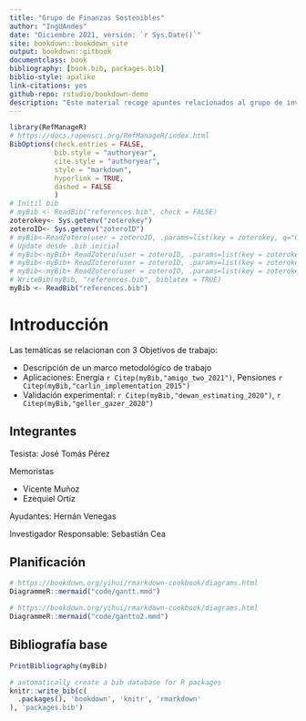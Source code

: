 ```yaml
--- 
title: "Grupo de Finanzas Sostenibles"
author: "IngUAndes"
date: "Diciembre 2021, versión: `r Sys.Date()`"
site: bookdown::bookdown_site
output: bookdown::gitbook
documentclass: book
bibliography: [book.bib, packages.bib]
biblio-style: apalike
link-citations: yes
github-repo: rstudio/bookdown-demo
description: "Este material recoge apuntes relacionados al grupo de investigación sobre Finanzas Sostenibles de la Facultad de Ingeniería."
---
```


<!-- Remember each Rmd file contains one and only one chapter, and a chapter is defined by the first-level heading `#`. -->

<!-- To compile this example to PDF, you need XeLaTeX. You are recommended to install TinyTeX (which includes XeLaTeX): <https://yihui.name/tinytex/>. -->

```r
library(RefManageR)
# https://docs.ropensci.org/RefManageR/index.html
BibOptions(check.entries = FALSE,
           bib.style = "authoryear",
           cite.style = "authoryear",
           style = "markdown",
           hyperlink = TRUE,
           dashed = FALSE
           )
# Initil bib
# myBib <- ReadBib("references.bib", check = FALSE)
zoterokey<- Sys.getenv("zoterokey")
zoteroID<- Sys.getenv("zoteroID")
# myBib<-ReadZotero(user = zoteroID, .params=list(key = zoterokey, q="Carlin"))
# Update desde .bib inicial
# myBib<-myBib+ ReadZotero(user = zoteroID, .params=list(key = zoterokey, q="Amigo"))
# myBib<-myBib+ ReadZotero(user = zoteroID, .params=list(key = zoterokey, q="Dewan"))
# myBib<-myBib+ ReadZotero(user = zoteroID, .params=list(key = zoterokey, q="Geller"))
# WriteBib(myBib, "references.bib", biblatex = TRUE)
myBib <- ReadBib("references.bib")
```


# Introducción {-}

Las temáticas se relacionan con 3 Objetivos de trabajo:

- Descripción de un marco metodológico de trabajo
- Aplicaciones: Energía `r Citep(myBib,"amigo_two_2021")`, Pensiones `r Citep(myBib,"carlin_implementation_2015")`
- Validación experimental: `r Citep(myBib,"dewan_estimating_2020")`, `r Citep(myBib,"geller_gazer_2020")`  



## Integrantes  {-}
 <!-- {-} saca la numeración de la sección -->

Tesista: José Tomás Pérez

Memoristas

- Vicente Muñoz
- Ezequiel Ortíz

Ayudantes: Hernán Venegas

Investigador Responsable: Sebastián Cea

## Planificación {-}

```r
# https://bookdown.org/yihui/rmarkdown-cookbook/diagrams.html
DiagrammeR::mermaid("code/gantt.mmd")

```

```r
# https://bookdown.org/yihui/rmarkdown-cookbook/diagrams.html
DiagrammeR::mermaid("code/gantto2.mmd")
```
## Bibliografía base  {-}

```r
PrintBibliography(myBib)
```

```r
# automatically create a bib database for R packages
knitr::write_bib(c(
  .packages(), 'bookdown', 'knitr', 'rmarkdown'
), 'packages.bib')
```
